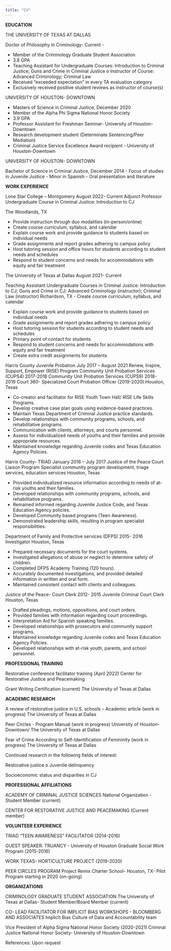 ```yaml
---
title: "CV"
---
```


**EDUCATION**

THE UNIVERSITY OF TEXAS AT DALLAS

Doctor of Philosophy in Criminology- Current -

-   Member of the Criminology Graduate Student Association
-   3.8 GPA
-   Teaching Assistant for Undergraduate Courses: Introduction to Criminal Justice; Guns and Crime in Criminal Justice o Instructor of Course: Advanced Criminology; Criminal Law
-   Received "exceeded expectation" in every TA evaluation category
-   Exclusively received positive student reviews as instructor of course(s)

UNIVERSITY OF HOUSTON- DOWNTOWN

-   Masters of Science in Criminal Justice, December 2020
-   Member of the Alpha Phi Sigma National Honor Society
-   3.9 GPA
-   Professor Assistant for Freshman Seminar- University of Houston-Downtown
-   Research development student (Determinate Sentencing/Peer Mediation)
-   Criminal Justice Service Excellence Award recipient - University of Houston-Downtown

UNIVERSITY OF HOUSTON- DOWNTOWN

Bachelor of Science in Criminal Justice, December 2014 - Focus of studies in Juvenile Justice - Minor in Spanish - Oral presentation and literature

**WORK EXPERIENCE**

Lone Star College -- Montgomery August 2022- Current Adjunct Professor Undergraduate Course in Criminal Justice: Introduction to CJ

The Woodlands, TX

-   Provide instruction through duo modalities (in-person/online)
-   Create course curriculum, syllabus, and calendar
-   Explain course work and provide guidance to students based on individual needs
-   Grade assignments and report grades adhering to campus policy
-   Host tutoring session and office hours for students according to student needs and schedules
-   Respond to student concerns and needs for accommodations with equity and fair treatment

The University of Texas at Dallas August 2021- Current

Teaching Assistant Undergraduate Courses in Criminal Justice: Introduction to CJ; Guns and Crime in CJ; Advanced Criminology (instructor); Criminal Law (instructor) Richardson, TX - Create course curriculum, syllabus, and calendar

-   Explain course work and provide guidance to students based on individual needs
-   Grade assignments and report grades adhering to campus policy
-   Host tutoring session for students according to student needs and schedules
-   Primary point of contact for students
-   Respond to student concerns and needs for accommodations with equity and fair treatment
-   Create extra credit assignments for students

Harris County Juvenile Probation July 2017 -- August 2021 Renew, Inspire, Support, Empower (RISE) Program Community Unit Probation Services (CUPS4) 2017-2018 Community Unit Probation Services (CUPS9) 2018-2019 Court 360- Specialized Court Probation Officer (2019-2020) Houston, Texas

-   Co-creator and facilitator for RISE Youth Town Hall/ RISE Life Skills Programs.
-   Develop creative case plan goals using evidence-based practices.
-   Maintain Texas Department of Criminal Justice practice standards.
-   Develop relationships with community programs, schools, and rehabilitative programs.
-   Communication with clients, attorneys, and courts personnel.
-   Assess for individualized needs of youths and their families and provide appropriate resources.
-   Maintained knowledge regarding Juvenile codes and Texas Education Agency Policies.

Harris County- TRIAD January 2016 -- July 2017 Justice of the Peace Court Liaison Program Specialist community program development, triage services, education services Houston, Texas

-   Provided individualized resource information according to needs of at-risk youths and their families.
-   Developed relationships with community programs, schools, and rehabilitative programs.
-   Remained informed regarding Juvenile Justice Code, and Texas Education Agency policies.
-   Developed Community based programs (Teen Awareness).
-   Demonstrated leadership skills, resulting in program specialist responsibilities.

Department of Family and Protective services (DFPS) 2015- 2016 Investigator Houston, Texas

-   Prepared necessary documents for the court systems.
-   Investigated allegations of abuse or neglect to determine safety of children.
-   Completed DFPS Academy Training (120 hours).
-   Accurately documented investigations, and provided detailed information in written and oral form.
-   Maintained consistent contact with clients and colleagues.

Justice of the Peace- Court Clerk 2012- 2015 Juvenile Criminal Court Clerk Houston, Texas

-   Drafted pleadings, motions, oppositions, and court orders.
-   Provided families with information regarding court proceedings.
-   Interpretation Aid for Spanish speaking families.
-   Developed relationships with prosecutors and community support programs.
-   Maintained knowledge regarding Juvenile codes and Texas Education Agency Policies.
-   Developed relationships with at-risk youth, parents, and school personnel.

**PROFESSIONAL TRAINING**

Restorative conference facilitator training (April 2022) Center for Restorative Justice and Peacemaking

Grant Writing Certification (current) The University of Texas at Dallas

**ACADEMIC RESEARCH**

A review of restorative justice in U.S. schools -- Academic article (work in progress) The University of Texas at Dallas

Peer Circles - Program Manual (work in progress) University of Houston-Downtown/ The University of Texas at Dallas

Fear of Crime According to Self-Identification of Femininity (work in progress) The University of Texas at Dallas

Continued research in the following fields of interest:

Restorative justice o Juvenile delinquency

Socioeconomic status and disparities in CJ

**PROFESSIONAL AFFILIATIONS**

ACADEMY OF CRIMINAL JUSTICE SCIENCES National Organization - Student Member (current)

CENTER FOR RESTORATIVE JUSTICE AND PEACEMAKING (Current member)

**VOLUNTEER EXPERIENCE**

TRIAD "TEEN AWARENESS" FACILITATOR (2014-2016)

GUEST SPEAKER: TRUANCY - University of Houston Graduate Social Work Program (2015-2016)

WORK TEXAS- HORTICULTURE PROJECT (2019-2020)

PEER CIRCLES PROGRAM Project Remix Charter School- Houston, TX- Pilot Program starting in 2020 (on-going)

**ORGANIZATIONS**

CRIMINOLOGY GRADUATE STUDENT ASSOCIATION The University of Texas at Dallas- Student Member/Board Member (current)

CO- LEAD FACILITATOR FOR IMPLICIT BIAS WORKSHOPS - BLOOMBERG AND ASSOCIATES Implicit Bias Culture of Data and Accountability team

Vice President of Alpha Sigma National Honor Society (2020-2021) Criminal Justice National Honor Society- University of Houston-Downtown

References: Upon request
